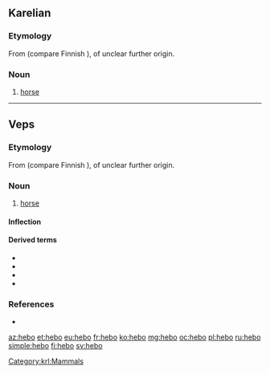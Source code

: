 ==Karelian==

===Etymology===
From {{inh|krl|fiu-fin-pro|*hepoi}} (compare Finnish {{m|fi|hepo}}), of unclear further origin.

===Noun===
{{krl-noun|hevon|hebuo}}

# [[horse]]

[[Category:krl:Mammals]]

----

==Veps==

===Etymology===
From {{inh|vep|fiu-fin-pro|*hepoi}} (compare Finnish {{m|fi|hepo}}), of unclear further origin.

===Noun===
{{vep-noun}}

# [[horse]]

====Inflection====
{{vep-decl-stems|hebo||n|d|id}}

====Derived terms====
* {{l|vep|hebokogo}}
* {{l|vep|hebopaimen}}
* {{l|vep|hebonharj}}
* {{l|vep|hebonkeng}}

===References===
* {{R:vep:UVVV|конь|лошадь}}

{{catlangcode|vep|Equids}}

[[az:hebo]]
[[et:hebo]]
[[eu:hebo]]
[[fr:hebo]]
[[ko:hebo]]
[[mg:hebo]]
[[oc:hebo]]
[[pl:hebo]]
[[ru:hebo]]
[[simple:hebo]]
[[fi:hebo]]
[[sv:hebo]]
